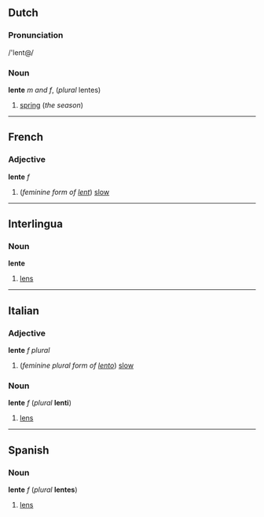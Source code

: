==Dutch==
===Pronunciation===
/'lent@/

===Noun===
'''lente''' ''m and f'', (''plural'' lentes)

#[[spring]] (''the season'')

<!--Traditionally the first of the four [[season]]s, typically regarded as being from [[March]] 21 to [[June]] 20 in Northern [[Hemisphere]] regions and from [[September]] 21 to [[December]] 20 in Southern Hemisphere regions.
====Translation====
*[[English]]: [[spring]]
*[[Estonian]]: [[kevad]]
*[[Finnish]]: [[kevät]]
*[[French]]: [[printemps]]
*[[German]]: [[Frühjahr]] ''n'', [[Frühling]] ''m'', [[Lenz]] ''m''
*[[Hebrew]]: [[אביב]]
*[[Hungarian]]: [[tavasz]]
*[[Interlingua]]: [[primavera]]
*[[Polish]]: [[wiosna]]
*[[Spanish]]: [[primavera]]
*[[Yiddish]]: [[פרילינג]]
-->

----
<!-- [[alien vs predator syndrome]] -->
==French==
===Adjective===
'''lente''' ''f''

#(''feminine form of [[lent#French|lent]]'') [[slow]]
<!--
====Translations====
*[[Dutch]]: [[traag]], [[langzaam]] 
*[[German]]: [[langsam]]
*[[Hebrew]]: [[איטית]]
-->
----
==Interlingua==
===Noun===
'''lente'''

#[[lens]]

<!--
#Object, usually of glass, that focuses or defocuses the light that passes through it
====Translations====
*[[English]]: [[lens]]
*[[Dutch]]: [[lens]]
*[[German]]: [[Linse]] ''f''
*[[Hebrew]]: [[עדשה]]
*[[Polish]]: [[soczewka]] ''f''
*[[Yiddish]]: [[לינז]] (also [[אָפטיש גלאָז]])
-->
----
==Italian==
===Adjective===
'''lente''' ''f plural''

#(''feminine plural form of [[lento#Italian|lento]]'') [[slow]]

===Noun===
'''lente''' ''f'' (''plural'' '''lenti''')

#[[lens]]
<!--
#Object, usually of glass, that focuses or defocuses the light that passes through it
====Translations====
*[[English]]: [[lens]]
*[[Dutch]]: [[lens]]
*[[German]]: [[Linse]] ''f''
*[[Hebrew]]: [[עדשה]]
*[[Polish]]: [[soczewka]] ''f''
*[[Yiddish]]: [[לינז]] (also [[אָפטיש גלאָז]])
-->
----
==Spanish==
===Noun===
'''lente''' ''f'' (''plural'' '''lentes''')

#[[lens]]
<!--
#Object, usually of glass, that focuses or defocuses the light that passes through it
====Translations====
*[[English]]: [[lens]]
*[[Dutch]]: [[lens]]
*[[German]]: [[Linse]] ''f''
*[[Hebrew]]: [[עדשה]]
*[[Polish]]: [[soczewka]] ''f''
*[[Yiddish]]: [[לינז]] (also [[אָפטיש גלאָז]])
-->